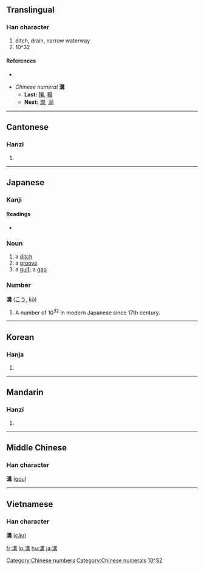 {{see|沟}}
==Translingual==

===Han character===
{{Han char|rn=85|rad=水|as=10|sn=13|four=3514<sub>7</sub>|canj=水廿廿月 (ETTB)}}

# ditch, drain, narrow waterway
# 10^32

====References====
* {{Han ref|kx=0639.340|dkj=17944|dj=1046.220|hdz=31692.060|uh=6E9D|ud=28317|bh=B7BE|bd=47038}}

* ''Chinese numeral'' '''溝'''
** '''Last:''' [[穰]], [[穣]]
** '''Next:''' [[澗]], [[涧]]

[[Category:Chinese numbers]]
[[Category:Chinese numerals]]

----

==Cantonese==

===Hanzi===
{{yue-hanzi|jyut=|y=gau1}}

# {{defn|Cantonese}}

----

==Japanese==

===Kanji===
{{ja-kanji|grade=c|rs=水10}}

====Readings====
* {{ja-readings|on=[[こう]] (kō)|kun=[[みぞ]] (mizo)}}

===Noun===
{{ja-noun|k|hira=みぞ|rom=mizo}}

# a [[ditch]]
# a [[groove]]
# a [[gulf]]; a [[gap]]

===Number===
'''溝''' ([[こう]], [[kō]])

# A number of 10<sup>32</sup> in modern Japanese since 17th century.

[[Category:Japanese numbers|10^32]]

----

==Korean==

===Hanja===
{{ko-hanja|hangeul=구|eumhun=|rv=gu|mr=ku|y=kwu}}

# {{defn|Korean}}

----

==Mandarin==

===Hanzi===
{{cmn-hanzi|sim=沟|pin=[[gǎng]] ([[gang3]]), [[gōu]] ([[gou1]]), [[kòu]] ([[kou4]])|wg=kang<sup>3</sup>, kou<sup>1</sup>, k'ou<sup>4</sup>}}

# {{defn|Mandarin}}

----

==Middle Chinese==

===Han character===
'''溝''' ([[gou]])

----

==Vietnamese==

===Han character===
'''溝''' ([[câu]])

[[fr:溝]]
[[lo:溝]]
[[hu:溝]]
[[ja:溝]]